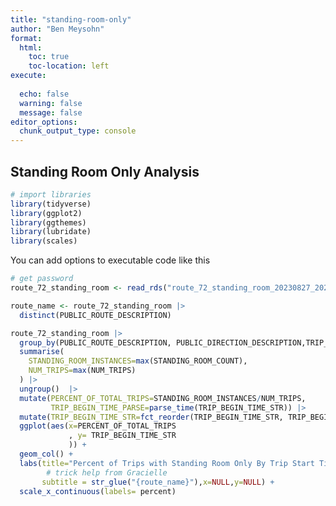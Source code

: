 ```yaml
---
title: "standing-room-only"
author: "Ben Meysohn"
format: 
  html:
    toc: true
    toc-location: left
execute: 
  
  echo: false
  warning: false
  message: false
editor_options:
  chunk_output_type: console
---
```


## Standing Room Only Analysis

```r
# import libraries
library(tidyverse)
library(ggplot2)
library(ggthemes)
library(lubridate)
library(scales)
```

You can add options to executable code like this 

```r
# get password
route_72_standing_room <- read_rds("route_72_standing_room_20230827_20230930.rds")

route_name <- route_72_standing_room |> 
  distinct(PUBLIC_ROUTE_DESCRIPTION)
```

```r
route_72_standing_room |> 
  group_by(PUBLIC_ROUTE_DESCRIPTION, PUBLIC_DIRECTION_DESCRIPTION,TRIP_BEGIN_TIME, TRIP_BEGIN_TIME_STR) |> 
  summarise(
    STANDING_ROOM_INSTANCES=max(STANDING_ROOM_COUNT),
    NUM_TRIPS=max(NUM_TRIPS)
  ) |> 
  ungroup()  |> 
  mutate(PERCENT_OF_TOTAL_TRIPS=STANDING_ROOM_INSTANCES/NUM_TRIPS,
         TRIP_BEGIN_TIME_PARSE=parse_time(TRIP_BEGIN_TIME_STR)) |> 
  mutate(TRIP_BEGIN_TIME_STR=fct_reorder(TRIP_BEGIN_TIME_STR, TRIP_BEGIN_TIME)) |>
  ggplot(aes(x=PERCENT_OF_TOTAL_TRIPS
             , y= TRIP_BEGIN_TIME_STR
             )) + 
  geom_col() +
  labs(title="Percent of Trips with Standing Room Only By Trip Start Time",
        # trick help from Gracielle
       subtitle = str_glue("{route_name}"),x=NULL,y=NULL) + 
  scale_x_continuous(labels= percent)
```


